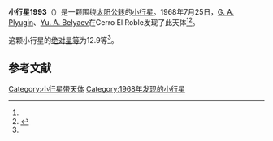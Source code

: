 {{Infobox planet
| bgcolour = #FFFFC0
| name = 1993 Guacolda
| symbol = 
| image = 
| caption = 
| discovery = yes
| discovery_ref = 
| discoverer = [[G._A._Plyugin|G. A. Plyugin]]、[[Yu._A._Belyaev|Yu. A. Belyaev]]
| discovery_site = [[Cerro_El_Roble|Cerro El Roble]] 
| discovered = 1968年7月25日
| designations = yes
| mp_name = 
| named_after = 
| alt_names = 
| mp_category = [[主带小行星|主带小行星]]
| orbit_ref = <ref name="a">[http://ssd.jpl.nasa.gov/sbdb.cgi?sstr=1993 1993 Guacolda] {{Wayback|url=http://ssd.jpl.nasa.gov/sbdb.cgi?sstr=1993 |date=20210827123048 }}，小行星數據庫瀏覽器（JPL Small-Body Database Browser）－[[美国国家航空航天局|美国国家航空航天局]]喷气推进实验室</ref>
| epoch = 2456400.5 (2013年4月18日更新)
| aphelion = {{convert|3.2534071|AU|km|3|abbr=on|lk=out}}
| perihelion = {{convert|2.8786709|AU|km|3|abbr=on}}
| semimajor = {{convert|3.0660390|AU|km|3|abbr=on}}
| eccentricity = 0.0611108
| period = 1960.942919 [[日|日]]<br />5.37[[儒略年|儒略年]]
| avg_speed = 
| inclination = 11.44766
| asc_node = 158.19271
| mean_anomaly = 
| arg_peri = 156.06713
| satellites = 
| physical_characteristics = yes
| dimensions = 
| mass = 
| density = 
| surface_grav = 
| escape_velocity = 
| sidereal_day = 
| axial_tilt = 
| pole_ecliptic_lat = 
| pole_ecliptic_lon = 
| albedo = 
| temperatures= 
| temp_name1 = 
| mean_temp_1 = 
| max_temp_1 = 
| temp_name2 = 
| max_temp_2 = 
| spectral_type = 
| abs_magnitude = 12.9
}}

'''小行星1993'''（{{lang-en|1993 Guacolda}}）是一颗围绕[[太阳|太阳]][[公转|公转]]的[[小行星|小行星]]。1968年7月25日，[[G._A._Plyugin|G. A. Plyugin]]、[[Yu._A._Belyaev|Yu. A. Belyaev]]在Cerro El Roble发现了此天体<ref name="a" /><ref>{{cite news|title=小行星列表|url=http://cfa-www.harvard.edu/iau/lists/NumberedMPs.txt|accessdate=2013-07-08|newspaper=哈佛大学|archive-date=2008-05-17|archive-url=https://web.archive.org/web/20080517010638/http://cfa-www.harvard.edu/iau/lists/NumberedMPs.txt|dead-url=no}}</ref>。

这颗小行星的[[绝对星等|绝对星等]]为12.9等<ref name="a" />。

==参考文献==
{{reflist}}
{{Minor Planet Number|[[小行星1992|小行星1992]]|[[小行星1994|小行星1994]]}}

{{小天体}}

[[Category:小行星带天体|Category:小行星带天体]]
[[Category:1968年发现的小行星|Category:1968年发现的小行星]]

{{asteroid-stub}}